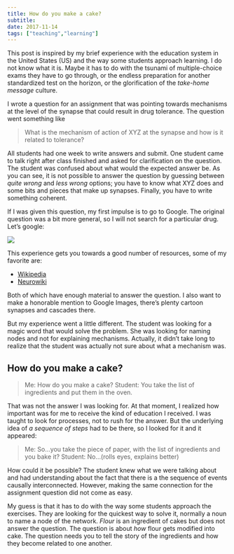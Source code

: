 ```yaml
---
title: How do you make a cake?
subtitle: 
date: 2017-11-14
tags: ["teaching","learning"]
---
```


This post is inspired by my brief experience with the education system in the United States (US) and the way some students approach learning. I do not know what it is. Maybe it has to do with the tsunami of multiple-choice exams they have to go through, or the endless preparation for another standardized test on the horizon, or the glorification of the *take-home message* culture.  

I wrote a question for an assignment that was pointing towards mechanisms at the level of the synapse that could result in drug tolerance. The question went something like 

> What is the mechanism of action of XYZ at the synapse and how is it related to tolerance?

All students had one week to write answers and submit. One student came to talk right after class finished and asked for clarification on the question. The student was confused about what would the expected answer be. As you can see, it is not possible to answer the question by guessing between *quite wrong* and *less wrong* options; you have to know what XYZ does and some bits and pieces that make up synapses. Finally, you have to write something coherent.   

If I was given this question, my first impulse is to go to Google. The original question was a bit more general, so I will not search for a particular drug. Let's google:

![](/img/Google_Tolerance_Mechanisms.JPG)


This experience gets you towards a good number of resources, some of my favorite are:

* [Wikipedia](https://en.wikipedia.org/wiki/Drug_tolerance)
* [Neurowiki](http://neurowiki2013.wikidot.com/individual:tolerance)

Both of which have enough material to answer the question. I also want to make a honorable mention to Google Images, there's plenty cartoon synapses and cascades there.  

But my experience went a little different. The student was looking for a magic word that would solve the problem. She was looking for naming nodes and not for explaining mechanisms. Actually, it didn't take long to realize that the student was actually not sure about what a mechanism was.


## How do you make a cake?

> Me: How do you make a cake?
> Student: You take the list of ingredients and put them in the oven.

That was not the answer I was looking for. At that moment, I realized how important was for me to receive the kind of education I received. I was taught to look for processes, not to rush for the answer. But the underlying idea of *a sequence of steps* had to be there, so I looked for it and it appeared:

> Me: So...you take the piece of paper, with the list of ingredients and you bake it?
> Student: No...(rolls eyes, explains better)

How could it be possible? The student knew what we were talking about and had understanding about the fact that there is a the sequence of events causally interconnected. However, making the same connection for the assignment question did not come as easy.  

My guess is that it has to do with the way some students approach the exercises. They are looking for the quickest way to solve it, normally a noun to name a node of the network. *Flour* is an ingredient of cakes but does not answer the question. The question is about *how* flour gets modified into cake. The question needs you to tell the story of the ingredients and how they become related to one another.  

